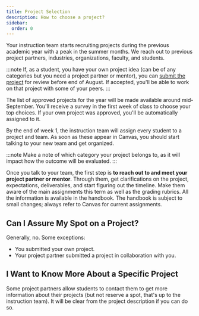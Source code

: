 ```yaml
---
title: Project Selection
description: How to choose a project?
sidebar:
  order: 0
---
```


Your instruction team starts recruiting projects during the previous academic year with a peak in the summer months. We reach out to previous project partners, industries, organizations, faculty, and students.

:::note
If, as a student, you have your own project idea (can be of any categories but you need a project partner or mentor), you can [submit the project](https://eecs.engineering.oregonstate.edu/capstone/submission/pages/) for review before end of August. If accepted, you'll be able to work on that project with some of your peers.
:::

The list of approved projects for the year will be made available around mid-September. You'll receive a survey in the first week of class to choose your top choices. If your own project was approved, you'll be automatically assigned to it. 

By the end of week 1, the instruction team will assign every student to a project and team. As soon as these appear in Canvas, you should start talking to your new team and get organized.

:::note
Make a note of which category your project belongs to, as it will impact how the outcome will be evaluated.
:::

Once you talk to your team, the first step is **to reach out to and meet your project partner or mentor**. Through them, get clarifications on the project, expectations, deliverables, and start figuring out the timeline. Make them aware of the main assignments this term as well as the grading rubrics. All the information is available in the handbook. The handbook is subject to small changes; always refer to Canvas for current assignments.

## Can I Assure My Spot on a Project?

Generally, no. Some exceptions:

- You submitted your own project.
- Your project partner submitted a project in collaboration with you.

## I Want to Know More About a Specific Project

Some project partners allow students to contact them to get more information about their projects (but not reserve a spot, that's up to the instruction team). It will be clear from the project description if you can do so.
